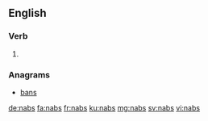 ==English==

===Verb===
{{head|en}}

# {{en-past of|nab}}

===Anagrams===
* [[bans#English|bans]]

[[de:nabs]]
[[fa:nabs]]
[[fr:nabs]]
[[ku:nabs]]
[[mg:nabs]]
[[sv:nabs]]
[[vi:nabs]]